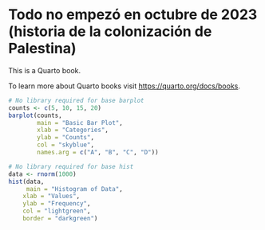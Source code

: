 # Todo no empezó en octubre de 2023 (historia de la colonización de Palestina)

This is a Quarto book.

To learn more about Quarto books visit <https://quarto.org/docs/books>.

```r
# No library required for base barplot
counts <- c(5, 10, 15, 20)
barplot(counts,
        main = "Basic Bar Plot",
        xlab = "Categories",
        ylab = "Counts",
        col = "skyblue",
        names.arg = c("A", "B", "C", "D"))
```

```r
# No library required for base hist
data <- rnorm(1000)
hist(data,
     main = "Histogram of Data",
    xlab = "Values",
    ylab = "Frequency",
    col = "lightgreen",
    border = "darkgreen")
```